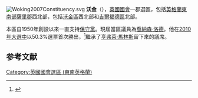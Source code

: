 [[File:Woking2007Constituency.svg|right]]
'''沃金'''（{{lang-en|Woking}}），[[英國|英國]][[英國國會|國會]]一郡選區，包括[[英格蘭|英格蘭]][[東南英格蘭|東南部]][[薩里郡|薩里郡]]西北部，包括[[沃金區|沃金區]]西北部和[[吉爾福德區|吉爾福德區]]北部。

本區自1950年創設以來一直支持[[保守黨_(英國)|保守黨]]。現屆當區議員為[[喬納森·洛德|喬納森·洛德]]。他在[[2010年英國大選|2010年大選中]]以50.3%選票首次勝出，<ref name="">{{cite news
|publisher=[[英國廣播公司|英國廣播公司]]
|date=2010年5月7日
|title=Election 2010/Constituency/Woking
|url=http://news.bbc.co.uk/1/shared/election2010/results/constituency/f23.stm
|accessdate=2010年10月31日
|archive-date=2017年8月23日
|archive-url=https://web.archive.org/web/20170823063550/http://news.bbc.co.uk/1/shared/election2010/results/constituency/f23.stm
|dead-url=no
}}</ref>繼承了[[亨弗萊·馬林斯|亨弗萊·馬林斯]]留下來的議席。

==参考文献==
<div class="references-small">
<references></references>
</div>
{{英國國會選區 (東南英格蘭)}}
{{DEFAULTSORT:Woking}}
[[Category:英國國會選區_(東南英格蘭)|Category:英國國會選區 (東南英格蘭)]]